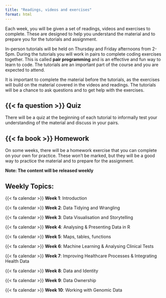 ```yaml
---
title: "Readings, videos and exercises"
format: html
---
```


Each week, you will be given a set of readings, videos and exercises to complete. These are designed to help you understand the material and to prepare you for the tutorials and assignment.

In-person tutorials will be held on Thursday and Friday afternoons from 2-5pm. During the tutorials you will work in pairs to complete coding exercises together. This is called **pair programming** and is an effective and fun way to learn to code. The tutorials are an important part of the course and you are expected to attend.

It is important to complete the material before the tutorials, as the exercises will build on the material covered in the videos and readings. The tutorials will be a chance to ask questions and to get help with the exercises.

## {{< fa question >}} Quiz

There will be a quiz at the beginning of each tutorial to informally test your understanding of the material and discuss in your pairs.

## {{< fa book >}} Homework

On some weeks, there will be a homework exercise that you can complete on your own for practice. These won't be marked, but they will be a good way to practice the material and to prepare for the assignment.

**Note: The content will be released weekly**

## Weekly Topics:

{{< fa calendar >}} **Week 1**: Introduction

{{< fa calendar >}} **Week 2**: Data Tidying and Wrangling

{{< fa calendar >}} **Week 3**: Data Visualisation and Storytelling

{{< fa calendar >}} **Week 4**: Analysing & Presenting Data in R

{{< fa calendar >}} **Week 5**: Maps, tables, functions

{{< fa calendar >}} **Week 6**: Machine Learning & Analysing Clinical Tests

{{< fa calendar >}} **Week 7**: Improving Healthcare Processes & Integrating Health Data

{{< fa calendar >}} **Week 8**: Data and Identity

{{< fa calendar >}} **Week 9**: Data Ownership

{{< fa calendar >}} **Week 10**: Working with Genomic Data
